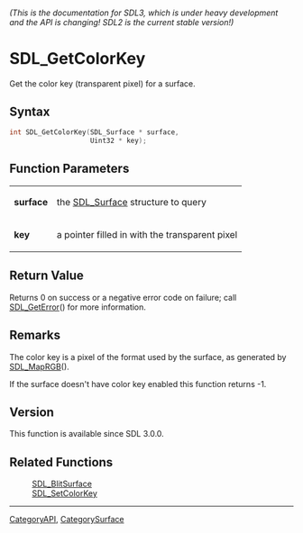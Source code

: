 ====== (This is the documentation for SDL3, which is under heavy development and the API is changing! SDL2 is the current stable version!) ======
= SDL_GetColorKey =

Get the color key (transparent pixel) for a surface.

== Syntax ==

<syntaxhighlight lang='c'>
int SDL_GetColorKey(SDL_Surface * surface,
                    Uint32 * key);
</syntaxhighlight>

== Function Parameters ==

{|
|'''surface'''
|the [[SDL_Surface]] structure to query
|-
|'''key'''
|a pointer filled in with the transparent pixel
|}

== Return Value ==

Returns 0 on success or a negative error code on failure; call
[[SDL_GetError]]() for more information.

== Remarks ==

The color key is a pixel of the format used by the surface, as generated by
[[SDL_MapRGB]]().

If the surface doesn't have color key enabled this function returns -1.

== Version ==

This function is available since SDL 3.0.0.

== Related Functions ==

:[[SDL_BlitSurface]]
:[[SDL_SetColorKey]]

----
[[CategoryAPI]], [[CategorySurface]]



